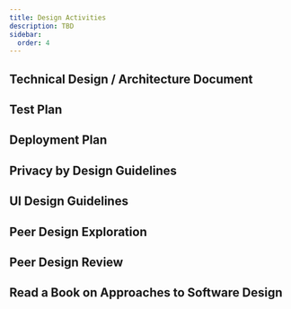```yaml
---
title: Design Activities
description: TBD
sidebar:
  order: 4
---
```


## Technical Design / Architecture Document

## Test Plan

## Deployment Plan

## Privacy by Design Guidelines

## UI Design Guidelines

## Peer Design Exploration

## Peer Design Review

## Read a Book on Approaches to Software Design